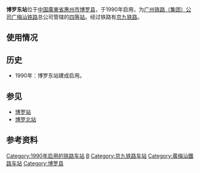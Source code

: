 {{Infobox China railway station 
|车站名称 = 博罗东站
|图片 = 
|图片介紹 = 
|车站名称拼音 = Boluodōng zhàn
|英文名称 = Boluodong Railway Station
|车站位置 = [[廣東省|廣東省]][[惠州市|惠州市]][[博罗县|博罗县]]
|坐标 = {{coord|23|13|32|N|114|25|34|E|display=inline,title}}
|线路 = [[京九铁路|京九铁路]]
|车站等级 = [[四等站_(中鐵)|四等站]]
}}
'''博罗东站'''位于[[中国|中国]][[廣東省|廣東省]][[惠州市|惠州市]][[博罗县|博罗县]]，于1990年启用，为[[广州铁路集团|广州铁路（集团）公司]][[广梅汕铁路|广梅汕铁路]]总公司管辖的[[四等站_(中鐵)|四等站]]。经过铁路有[[京九铁路|京九铁路]]。

==使用情况==
==历史==
*1990年：博罗东站建成启用。

==参见==
*[[博罗站|博罗站]]
*[[博罗北站|博罗北站]]
==参考资料==
{{Reflist}}
{{China-rail-stub}}
{{京九铁路}}

[[Category:1990年启用的铁路车站|Category:1990年启用的铁路车站]]
[[Category:博罗县铁路车站|B]]
[[Category:京九铁路车站|Category:京九铁路车站]]
[[Category:廣梅汕鐵路车站|Category:廣梅汕鐵路车站]]
[[Category:博罗县|Category:博罗县]]